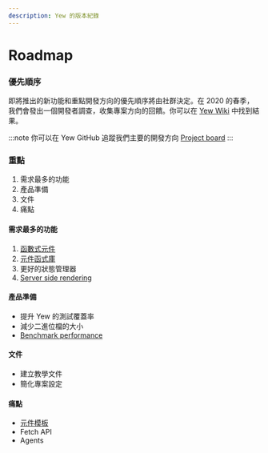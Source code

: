 ```yaml
---
description: Yew 的版本紀錄
---
```


# Roadmap

### 優先順序

即將推出的新功能和重點開發方向的優先順序將由社群決定。在 2020 的春季，我們會發出一個開發者調查，收集專案方向的回饋。你可以在 [Yew Wiki](https://github.com/yewstack/yew/wiki/Dev-Survey-%5BSpring-2020%5D) 中找到結果。

:::note
你可以在 Yew GitHub 追蹤我們主要的開發方向 [Project board](https://github.com/yewstack/yew/projects)
:::

### 重點 <a id="focuses"></a>

1. 需求最多的功能
2. 產品準備
3. 文件
4. 痛點

#### 需求最多的功能 <a id="top-requested-features"></a>

1. [函數式元件](https://github.com/yewstack/yew/projects/3)
2. [元件函式庫](https://github.com/yewstack/yew/projects/4)
3. 更好的狀態管理器
4. [Server side rendering](https://github.com/yewstack/yew/projects/5)

#### 產品準備

- 提升 Yew 的測試覆蓋率
- 減少二進位檔的大小
- [Benchmark performance](https://github.com/yewstack/yew/issues/5)

#### 文件

- 建立教學文件
- 簡化專案設定

#### 痛點

- [元件模板](https://github.com/yewstack/yew/issues/830)
- Fetch API
- Agents
